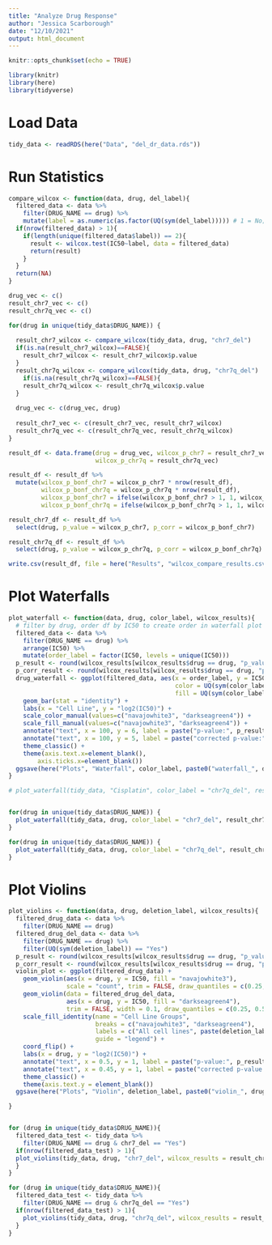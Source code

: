 ```yaml
---
title: "Analyze Drug Response"
author: "Jessica Scarborough"
date: "12/10/2021"
output: html_document
---
```




```r
knitr::opts_chunk$set(echo = TRUE)
```


```r

library(knitr)
library(here)
library(tidyverse)

```


# Load Data


```r

tidy_data <- readRDS(here("Data", "del_dr_data.rds"))

```


# Run Statistics


```r

compare_wilcox <- function(data, drug, del_label){
  filtered_data <- data %>%
    filter(DRUG_NAME == drug) %>%
    mutate(label = as.numeric(as.factor(UQ(sym(del_label))))) # 1 = No; 2 = Yes
  if(nrow(filtered_data) > 1){
    if(length(unique(filtered_data$label)) == 2){
      result <- wilcox.test(IC50~label, data = filtered_data)
      return(result)
    }
  }
  return(NA)
}

drug_vec <- c()
result_chr7_vec <- c()
result_chr7q_vec <- c()

for(drug in unique(tidy_data$DRUG_NAME)) {
  
  result_chr7_wilcox <- compare_wilcox(tidy_data, drug, "chr7_del")
  if(is.na(result_chr7_wilcox)==FALSE){
    result_chr7_wilcox <- result_chr7_wilcox$p.value
  }
  result_chr7q_wilcox <- compare_wilcox(tidy_data, drug, "chr7q_del")
    if(is.na(result_chr7q_wilcox)==FALSE){
    result_chr7q_wilcox <- result_chr7q_wilcox$p.value
  }
  
  drug_vec <- c(drug_vec, drug)
  
  result_chr7_vec <- c(result_chr7_vec, result_chr7_wilcox)
  result_chr7q_vec <- c(result_chr7q_vec, result_chr7q_wilcox)
}

result_df <- data.frame(drug = drug_vec, wilcox_p_chr7 = result_chr7_vec,
                        wilcox_p_chr7q = result_chr7q_vec)

result_df <- result_df %>%
  mutate(wilcox_p_bonf_chr7 = wilcox_p_chr7 * nrow(result_df),
         wilcox_p_bonf_chr7q = wilcox_p_chr7q * nrow(result_df),
         wilcox_p_bonf_chr7 = ifelse(wilcox_p_bonf_chr7 > 1, 1, wilcox_p_bonf_chr7), # anything over 1 becomes 1
         wilcox_p_bonf_chr7q = ifelse(wilcox_p_bonf_chr7q > 1, 1, wilcox_p_bonf_chr7q)) # anything over 1 becomes 1

result_chr7_df <- result_df %>%
  select(drug, p_value = wilcox_p_chr7, p_corr = wilcox_p_bonf_chr7)

result_chr7q_df <- result_df %>%
  select(drug, p_value = wilcox_p_chr7q, p_corr = wilcox_p_bonf_chr7q)

write.csv(result_df, file = here("Results", "wilcox_compare_results.csv"))

```


# Plot Waterfalls


```r

plot_waterfall <- function(data, drug, color_label, wilcox_results){
  # filter by drug, order df by IC50 to create order in waterfall plot
  filtered_data <- data %>%
    filter(DRUG_NAME == drug) %>%
    arrange(IC50) %>%
    mutate(order_label = factor(IC50, levels = unique(IC50)))
  p_result <- round(wilcox_results[wilcox_results$drug == drug, "p_value"], 4)
  p_corr_result <- round(wilcox_results[wilcox_results$drug == drug, "p_corr"], 4)
  drug_waterfall <- ggplot(filtered_data, aes(x = order_label, y = IC50, 
                                              color = UQ(sym(color_label)), 
                                              fill = UQ(sym(color_label)))) + 
    geom_bar(stat = "identity") + 
    labs(x = "Cell Line", y = "log2(IC50)") + 
    scale_color_manual(values=c("navajowhite3", "darkseagreen4")) +
    scale_fill_manual(values=c("navajowhite3", "darkseagreen4")) +
    annotate("text", x = 100, y = 6, label = paste("p-value:", p_result)) +
    annotate("text", x = 100, y = 5, label = paste("corrected p-value:", p_corr_result)) +
    theme_classic() +
    theme(axis.text.x=element_blank(),
        axis.ticks.x=element_blank())
  ggsave(here("Plots", "Waterfall", color_label, paste0("waterfall_", drug, ".png")), plot = drug_waterfall)
}

# plot_waterfall(tidy_data, "Cisplatin", color_label = "chr7q_del", result_chr7q_df)


for(drug in unique(tidy_data$DRUG_NAME)) {
  plot_waterfall(tidy_data, drug, color_label = "chr7_del", result_chr7_df)
}

for(drug in unique(tidy_data$DRUG_NAME)) {
  plot_waterfall(tidy_data, drug, color_label = "chr7q_del", result_chr7q_df)
}

```

# Plot Violins


```r

plot_violins <- function(data, drug, deletion_label, wilcox_results){
  filtered_drug_data <- data %>%
    filter(DRUG_NAME == drug)
  filtered_drug_del_data <- data %>%
    filter(DRUG_NAME == drug) %>%
    filter(UQ(sym(deletion_label)) == "Yes")
  p_result <- round(wilcox_results[wilcox_results$drug == drug, "p_value"], 4)
  p_corr_result <- round(wilcox_results[wilcox_results$drug == drug, "p_corr"], 4)
  violin_plot <- ggplot(filtered_drug_data) + 
    geom_violin(aes(x = drug, y = IC50, fill = "navajowhite3"), 
                scale = "count", trim = FALSE, draw_quantiles = c(0.25, 0.5, 0.75)) + 
    geom_violin(data = filtered_drug_del_data, 
                aes(x = drug, y = IC50, fill = "darkseagreen4"), 
                trim = FALSE, width = 0.1, draw_quantiles = c(0.25, 0.5, 0.75)) + 
    scale_fill_identity(name = "Cell Line Groups",
                        breaks = c("navajowhite3", "darkseagreen4"),
                        labels = c("All cell lines", paste(deletion_label, "cell lines")),
                        guide = "legend") +
    coord_flip() + 
    labs(x = drug, y = "log2(IC50)") +
    annotate("text", x = 0.5, y = 1, label = paste("p-value:", p_result)) +
    annotate("text", x = 0.45, y = 1, label = paste("corrected p-value:", p_corr_result)) +
    theme_classic() +
    theme(axis.text.y = element_blank())
  ggsave(here("Plots", "Violin", deletion_label, paste0("violin_", drug, ".png")))

}


for (drug in unique(tidy_data$DRUG_NAME)){
  filtered_data_test <- tidy_data %>% 
    filter(DRUG_NAME == drug & chr7_del == "Yes")
  if(nrow(filtered_data_test) > 1){
  plot_violins(tidy_data, drug, "chr7_del", wilcox_results = result_chr7_df)
  }
}

for (drug in unique(tidy_data$DRUG_NAME)){
  filtered_data_test <- tidy_data %>% 
    filter(DRUG_NAME == drug & chr7q_del == "Yes")
  if(nrow(filtered_data_test) > 1){
    plot_violins(tidy_data, drug, "chr7q_del", wilcox_results = result_chr7q_df)
  }
}

```

